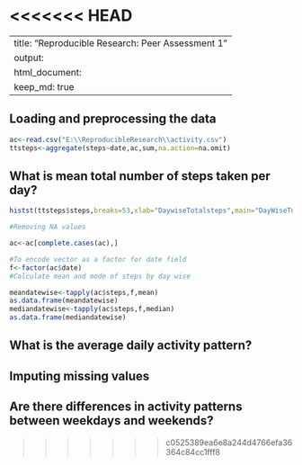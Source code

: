 <<<<<<< HEAD
=======
---
title: "Reproducible Research: Peer Assessment 1"
output: 
  html_document:
    keep_md: true
---


## Loading and preprocessing the data
```r
ac<-read.csv("E:\\ReproducibleResearch\\activity.csv")
ttsteps<-aggregate(steps~date,ac,sum,na.action=na.omit)
```


## What is mean total number of steps taken per day?
```r
histst(ttsteps$steps,breaks=53,xlab="DaywiseTotalsteps",main="DayWiseTotal")

#Removing NA values

ac<-ac[complete.cases(ac),]

#To encode vector as a factor for date field
f<-factor(ac$date)
#Calculate mean and mode of steps by day wise

meandatewise<-tapply(ac$steps,f,mean)
as.data.frame(meandatewise)
mediandatewise<-tapply(ac$steps,f,median)
as.data.frame(mediandatewise)
```



## What is the average daily activity pattern?



## Imputing missing values



## Are there differences in activity patterns between weekdays and weekends?
>>>>>>> c0525389ea6e8a244d4766efa36364c84cc1fff8
